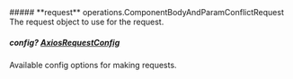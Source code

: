 
<Collapsible>
    ##### **request** operations.ComponentBodyAndParamConflictRequest
    The request object to use for the request.
    <Collapsible.Break/>
    <ComponentBodyAndParamConflictRequest/>
</Collapsible>

##### **config?** [AxiosRequestConfig](https://axios-http.com/docs/req_config)
Available config options for making requests.

